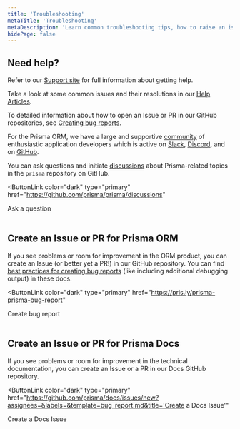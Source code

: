 ```yaml
---
title: 'Troubleshooting'
metaTitle: 'Troubleshooting'
metaDescription: 'Learn common troubleshooting tips, how to raise an issue or open a PR. '
hidePage: false
---
```


## Need help?

Refer to our [Support site](/guides/other/troubleshooting-orm) for full information about getting help.

Take a look at some common issues and their resolutions in our [Help Articles](/guides/other/troubleshooting-orm/help-articles).

To detailed information about how to open an Issue or PR in our GitHub repositories, see [Creating bug reports](/guides/other/troubleshooting-orm/creating-bug-reports).

For the Prisma ORM, we have a large and supportive [community](https://www.prisma.io/community) of enthusiastic application developers which is active on [Slack](https://slack.prisma.io), [Discord](https://discord.gg/KQyTW2H5ca), and on [GitHub](https://github.com/prisma/prisma).

You can ask questions and initiate [discussions](https://github.com/prisma/prisma/discussions/) about Prisma-related topics in the `prisma` repository on GitHub.

<ButtonLink
  color="dark"
  type="primary"
  href="https://github.com/prisma/prisma/discussions"
>
  Ask a question
</ButtonLink>
<br />
<br />

## Create an Issue or PR for Prisma ORM

If you see problems or room for improvement in the ORM product, you can create an Issue (or better yet a PR!) in our GitHub repository. You can find [best practices for creating bug reports](creating-bug-reports) (like including additional debugging output) in these docs.

<ButtonLink
  color="dark"
  type="primary"
  href="https://pris.ly/prisma-prisma-bug-report"
>
  Create bug report
</ButtonLink>
<br />
<br />

## Create an Issue or PR for Prisma Docs

If you see problems or room for improvement in the technical documentation, you can create an Issue or a PR in our Docs GitHub repository.

<ButtonLink
  color="dark"
  type="primary"
  href="https://github.com/prisma/docs/issues/new?assignees=&labels=&template=bug_report.md&title='Create a Docs Issue'"
>
  Create a Docs Issue
</ButtonLink>
<br />
<br />
